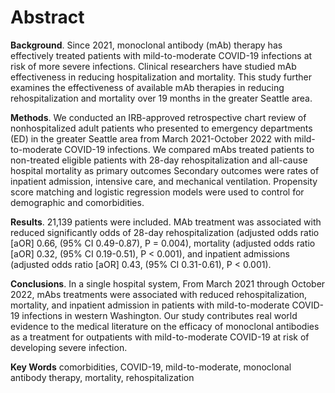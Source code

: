# Abstract {.unnumbered}

**Background**. Since 2021, monoclonal antibody (mAb) therapy has effectively treated patients with mild-to-moderate COVID-19 infections at risk of more severe infections. Clinical researchers have studied mAb effectiveness in reducing hospitalization and mortality. This study further examines the effectiveness of available mAb therapies in reducing rehospitalization and mortality over 19 months in the greater Seattle area.

**Methods**. We conducted an IRB-approved retrospective chart review of nonhospitalized adult patients who presented to emergency departments (ED) in the greater Seattle area from March 2021-October 2022 with mild-to-moderate COVID-19 infections. We compared mAbs treated patients to non-treated eligible patients with 28-day rehospitalization and all-cause hospital mortality as primary outcomes Secondary outcomes were rates of inpatient admission, intensive care, and mechanical ventilation. Propensity score matching and logistic regression models were used to control for demographic and comorbidities.

**Results**. 21,139 patients were included. MAb treatment was associated with reduced significantly odds of 28-day rehospitalization (adjusted odds ratio [aOR] 0.66, (95% CI 0.49-0.87), P = 0.004), mortality (adjusted odds ratio [aOR] 0.32, (95% CI 0.19-0.51), P < 0.001), and inpatient admissions (adjusted odds ratio [aOR] 0.43, (95% CI 0.31-0.61), P < 0.001).

**Conclusions**. In a single hospital system, From March 2021 through October 2022, mAbs treatments were associated with reduced rehospitalization, mortality, and inpatient admission in patients with mild-to-moderate COVID-19 infections in western Washington. Our study contributes real world evidence to the medical literature on the efficacy of monoclonal antibodies as a treatment for outpatients with mild-to-moderate COVID-19 at risk of developing severe infection. 

**Key Words** comorbidities, COVID-19, mild-to-moderate, monoclonal antibody therapy, mortality, rehospitalization